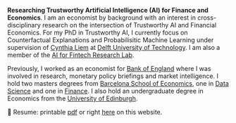 **Researching Trustworthy Artificial Intelligence (AI) for Finance and Economics**. I am an economist by background with an interest in cross-disciplinary research on the intersection of Trustworthy AI and Financial Economics. For my PhD in Trustworthy AI, I currently focus on Counterfactual Explanations and Probabilisitic Machine Learning under supervision of [Cynthia Liem](https://www.cynthialiem.com){target="_blank"} at [Delft University of Technology](https://tudelft.nl/){target="_blank"}. I am also a member of the [AI for Fintech Research Lab](https://se.ewi.tudelft.nl/ai4fintech/index.html){target="_blank"}.

Previously, I worked as an economist for [Bank of England](https://www.bankofengland.co.uk){target="_blank"} where I was involved in research, monetary policy briefings and market intelligence. I hold two masters degrees from [Barcelona School of Economics](https://bse.eu){target="_blank"}, one in [Data Science](https://bse.eu/study/masters-programs/data-science-methodology){target="_blank"} and one in [Finance](https://bse.eu/study/masters-programs/finance){target="_blank"}. I also hold an undergraduate degree in Economics from the [University of Edinburgh](https://www.ed.ac.uk){target="_blank"}. 

📄 Resume: printable [pdf](/www/cv/cv.pdf){target="_blank"} or right [here](/www/cv/cv.html) on this website. 